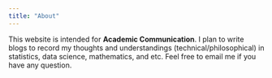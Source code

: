 ```yaml
---
title: "About"
---
```


This website is intended for **Academic Communication**. I plan to write blogs to record my thoughts and understandings (technical/philosophical) in statistics, data science, mathematics, and etc. Feel free to email me if you have any question.
